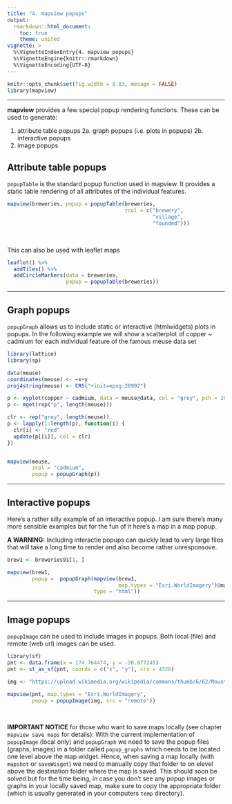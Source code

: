```yaml
---
title: "4. mapview popups"
output:
  rmarkdown::html_document:
    toc: true
    theme: united
vignette: >
  %\VignetteIndexEntry{4. mapview popups}
  %\VignetteEngine{knitr::rmarkdown}
  %\VignetteEncoding{UTF-8}
---
```


```r
knitr::opts_chunk$set(fig.width = 8.83, mesage = FALSE)
library(mapview)
```
------

**mapview** provides a few special popup rendering functions. These can be used to generate:

1. attribute table popups
2a. graph popups (i.e. plots in popups)
2b. interactive popups
3. image popups

## Attribute table popups

`popupTable` is the standard popup function used in mapview. It provides a static table rendering of all attributes of the individual features.

```r
mapview(breweries, popup = popupTable(breweries,
                                      zcol = c("brewery",
                                               "village",
                                               "founded")))
```

<br> 

This can also be used with leaflet maps 

```r
leaflet() %>%
  addTiles() %>%
  addCircleMarkers(data = breweries,
                   popup = popupTable(breweries))
```

------

## Graph popups

`popupGraph` allows us to include static or interactive (htmlwidgets) plots in popups. In the following example we will show a scatterplot of copper ~ cadmium for each individual feature of the famous meuse data set

```r
library(lattice)
library(sp)

data(meuse)
coordinates(meuse) <- ~x+y
proj4string(meuse) <- CRS("+init=epsg:28992")

p <- xyplot(copper ~ cadmium, data = meuse@data, col = "grey", pch = 20, cex = 2)
p <- mget(rep("p", length(meuse)))

clr <- rep("grey", length(meuse))
p <- lapply(1:length(p), function(i) {
  clr[i] <- "red"
  update(p[[i]], col = clr)
})


mapview(meuse,
        zcol = "cadmium",
        popup = popupGraph(p))
```

------

## Interactive popups

Here's a rather silly example of an interactive popup. I am sure there's many more sensible examples but for the fun of it here's a map in a map popup. 

**A WARNING:** Including interactie popups can quickly lead to very large files that will take a long time to render and also become rather unresponsove.

```r
brew1 <- breweries91[1, ]

mapview(brew1,
        popup =  popupGraph(mapview(brew1,
                                    map.types = "Esri.WorldImagery")@map,
                            type = "html"))
```

------

## Image popups

`popupImage` can be used to include images in popups. Both local (file) and remote (web url) images can be used.

```r
library(sf)
pnt <- data.frame(x = 174.764474, y = -36.877245)
pnt <- st_as_sf(pnt, coords = c("x", "y"), crs = 4326)

img <- "https://upload.wikimedia.org/wikipedia/commons/thumb/6/62/Mount_Eden.jpg/640px-Mount_Eden.jpg"

mapview(pnt, map.types = "Esri.WorldImagery",
        popup = popupImage(img, src = "remote"))
```

<br>

**IMPORTANT NOTICE** for those who want to save maps locally (see chapter `mapview save maps` for details): With the current implementation of `popupImage` (local only) and `popupGraph` we need to save the popup files (graphs, images) in a folder called `popup_graphs` which needs to be located one level above the map widget. Hence, when saving a map locally (with `mapshot` or `saveWisget`) we need to manually copy that folder to on elevel above the destination folder where the map is saved. This should soon be solved but for the time being, in case you don't see any popup images or graphs in your locally saved map, make sure to copy the appropriate folder (which is usually generated in your computers `temp` directory). 
